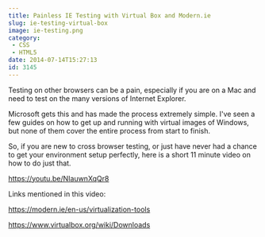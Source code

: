 ```yaml
---
title: Painless IE Testing with Virtual Box and Modern.ie
slug: ie-testing-virtual-box
image: ie-testing.png
category:
 - CSS
 - HTML5
date: 2014-07-14T15:27:13
id: 3145
---
```


Testing on other browsers can be a pain, especially if you are on a Mac and need to test on the many versions of Internet Explorer.

Microsoft gets this and has made the process extremely simple. I've seen a few guides on how to get up and running with virtual images of Windows, but none of them cover the entire process from start to finish.

So, if you are new to cross browser testing, or just have never had a chance to get your environment setup perfectly, here is a short 11 minute video on how to do just that.

https://youtu.be/NIauwnXqQr8

Links mentioned in this video:

<a href="https://modern.ie/en-us/virtualization-tools">https://modern.ie/en-us/virtualization-tools</a>

<a href="https://www.virtualbox.org/wiki/Downloads">https://www.virtualbox.org/wiki/Downloads</a>

